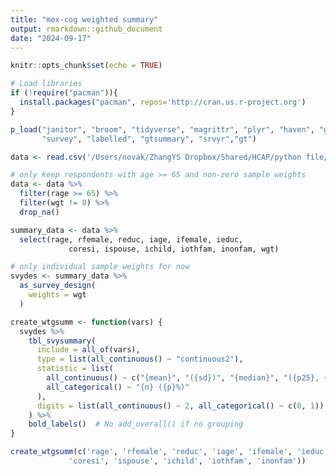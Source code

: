 ```yaml
---
title: "mex-cog weighted summary"
output: rmarkdown::github_document
date: "2024-09-17"
---
```


```r
knitr::opts_chunk$set(echo = TRUE)
```

```r
# Load libraries
if (!require("pacman")){
  install.packages("pacman", repos='http://cran.us.r-project.org')
}

p_load("janitor", "broom", "tidyverse", "magrittr", "plyr", "haven", "glue", 
       "survey", "labelled", "gtsummary", "srvyr","gt")
```

```r
data <- read.csv('/Users/novak/ZhangYS Dropbox/Shared/HCAP/python file/mex-cog.csv')

# only keep respondents with age >= 65 and non-zero sample weights 
data <- data %>% 
  filter(rage >= 65) %>% 
  filter(wgt != 0) %>% 
  drop_na()
```

```r
summary_data <- data %>% 
  select(rage, rfemale, reduc, iage, ifemale, ieduc, 
             coresi, ispouse, ichild, iothfam, inonfam, wgt)

# only individual sample weights for now 
svydes <- summary_data %>% 
  as_survey_design(
    weights = wgt
  )
```

```r
create_wtgsumm <- function(vars) {
  svydes %>% 
    tbl_svysummary(
      include = all_of(vars),  
      type = list(all_continuous() ~ "continuous2"),
      statistic = list(
        all_continuous() ~ c("{mean}", "({sd})", "{median}", "({p25}, {p75})"),
        all_categorical() ~ "{n} ({p}%)"
      ), 
      digits = list(all_continuous() ~ 2, all_categorical() ~ c(0, 1))
    ) %>% 
    bold_labels()  # No add_overall() if no grouping
}
```

```r
create_wtgsumm(c('rage', 'rfemale', 'reduc', 'iage', 'ifemale', 'ieduc', 
             'coresi', 'ispouse', 'ichild', 'iothfam', 'inonfam'))
```









